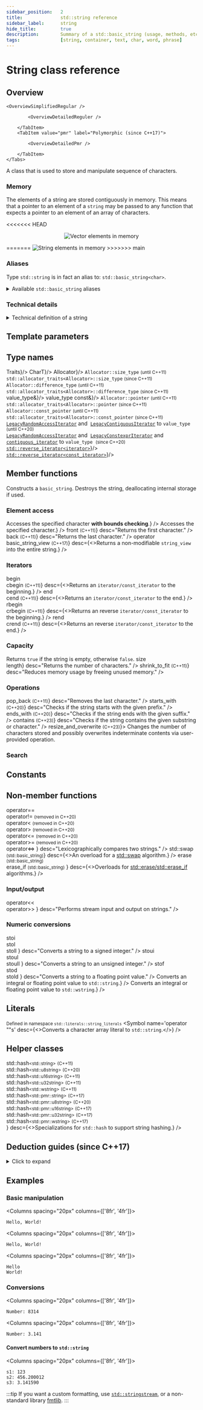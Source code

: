 ```yaml
---
sidebar_position:	2
title:				std::string reference
sidebar_label:		string
hide_title:			true
description:		Summary of a std::basic_string (usage, methods, etc.) - C++ Language
tags:				[string, container, text, char, word, phrase]
---
```



<!------------------ Codes ----------------->

<!-- Further Examples -->

<!-- Overview -->

<!-- Deduction Guides -->

<NotFinished />

# String class reference

## Overview

<Tabs>
<TabItem value="simplified" label="Simplified" default>

	<OverviewSimplifiedRegular />

</TabItem>
<TabItem value="detailed" label="Detailed">
	<Tabs>
		<TabItem value="regular" label="Regular" default>

			<OverviewDetailedReguler />

		</TabItem>
		<TabItem value="pmr" label="Polymorphic (since C++17)">

			<OverviewDetailedPmr />

		</TabItem>
	</Tabs>
</TabItem>
</Tabs>

A class that is used to store and manipulate sequence of characters.

### Memory

The elements of a string are stored contiguously in memory.
This means that a pointer to an element of a `string` may be passed to any function
that expects a pointer to an element of an array of characters.

<<<<<<< HEAD
<p align="center">
	<Image border
				maxHeight={250}
				alt="Vector elements in memory"
				src="/img/doc/string-elements-in-memory.png"
		/>
</p>
=======
<Image center border maxheight={250}
		alt="String elements in memory"
		src="/img/doc/string-elements-in-memory.png"
	/>
>>>>>>> main

### Aliases

Type `std::string` is in fact an alias to: `std::basic_string<char>`.

<details>
	<summary>Available <code>std::basic_string</code> aliases</summary>
	<div>
		<SymbolTable noTraits>
			<Symbol name="std::string"			desc={<code>std::basic_string&lt;char&gt;</code>}/>
			<Symbol name="std::wstring" 		desc={<code>std::basic_string&lt;wchar_t&gt;</code>}/>
			<Symbol name={<>std::u8string <small>(C++20)</small></>}		desc={<code>std::basic_string&lt;char8_t&gt;</code>}/>
			<Symbol name={<>std::u16string <small>(C++11)</small></>}		desc={<code>std::basic_string&lt;char16_t&gt;</code>}/>
			<Symbol name={<>std::u32string <small>(C++11)</small></>}		desc={<code>std::basic_string&lt;char32_t&gt;</code>}/>
			<Symbol name={<>std::pmr::string <small>(C++17)</small></>}		desc={<code>std::pmr::basic_string&lt;char&gt;</code>}/>
			<Symbol name={<>std::pmr::wstring <small>(C++17)</small></>} 	desc={<code>std::pmr::basic_string&lt;wchar_t&gt;</code>}/>
			<Symbol name={<>std::pmr::u8string <small>(C++20)</small></>}	desc={<code>std::pmr::basic_string&lt;char8_t&gt;</code>}/>
			<Symbol name={<>std::pmr::u16string <small>(C++17)</small></>}	desc={<code>std::pmr::basic_string&lt;char16_t&gt;</code>}/>
			<Symbol name={<>std::pmr::u32string <small>(C++17)</small></>}	desc={<code>std::pmr::basic_string&lt;char32_t&gt;</code>}/>
		</SymbolTable>
	</div>
</details>


### Technical details

<details>
<summary>Technical definition of a string</summary>
<div>

The class template `basic_string` stores and manipulates sequences of `char`-like objects,
which are non-array objects of [trivial](/docs/named_req/triavial_type)
[standard-layout](/docs/named_req/standard_layout_type) type. The class is dependent neither
on the character type nor on the nature of operations on that type.
The definitions of the operations are supplied via the Traits template parameter - a specialization
of [`std::char_traits`](char_traits) or a compatible traits class. `Traits::char_type` and `CharT`
must name the same type; otherwise the program is ill-formed.

The elements of a basic_string are stored contiguously, that is, for a basic_string s,
`&*(s.begin() + n) == &*s.begin() + n` for any n in `[0, s.size())`, or, equivalently,
a pointer to `s[0]` can be passed to functions that expect a pointer to the first element
of a null-terminated <small>(since C++11)</small> `CharT[]` array.

</div>
</details>

<ClassSummary name="basic_string" namespaces="std" folder="string" headerName="string">

## Template parameters

<SymbolTable noTraits>
	<Symbol name="CharT"		desc="A character type."/>
	<Symbol name="Traits" 		desc="Traits class specifying the operations on the character type."/>
	<Symbol name="Allocator"	desc="Allocator type used to allocate internal storage."/>
</SymbolTable>

## Type names

<SymbolTable>
	<Symbol pub name="traits_type"				desc={<code>Traits</code>}/>
	<Symbol pub name="value_type" 				desc={<code>CharT</code>}/>
	<Symbol pub name="allocator_type"			desc={<code>Allocator</code>}/>
	<Symbol pub name="size_type">
		<code>Allocator::size_type</code> <small>(until C++11)</small><br/>
		<code>std::allocator_traits&lt;Allocator&gt;::size_type</code> <small>(since C++11)</small>
	</Symbol>
	<Symbol pub name="difference_type">
		<code>Allocator::difference_type</code> <small>(until C++11)</small><br/>
		<code>std::allocator_traits&lt;Allocator&gt;::difference_type</code> <small>(since C++11)</small>
	</Symbol>
	<Symbol pub name="reference"				desc={<code>value_type&amp;</code>}/>
	<Symbol pub name="const_reference"			desc={<code>value_type const&amp;</code>}/>
	<Symbol pub name="pointer">
		<code>Allocator::pointer</code> <small>(until C++11)</small><br/>
		<code>std::allocator_traits&lt;Allocator&gt;::pointer</code> <small>(since C++11)</small>
	</Symbol>
	<Symbol pub name="const_pointer">
		<code>Allocator::const_pointer</code> <small>(until C++11)</small><br/>
		<code>std::allocator_traits&lt;Allocator&gt;::const_pointer</code> <small>(since C++11)</small>
	</Symbol>
	<Symbol pub name="iterator">
		<a href="/docs/named_req/LegacyRandomAccessIterator"><code>LegacyRandomAccessIterator</code></a> and&nbsp;
		<a href="/docs/named_req/LegacyContiguousIterator"><code>LegacyContiguousIterator</code></a> to <code>value_type</code>&nbsp;
		<small>(until C++20)</small>
		<br/>
		<a href="/docs/named_req/LegacyRandomAccessIterator"><code>LegacyRandomAccessIterator</code></a> and&nbsp;
		<a href="/docs/named_req/LegacyConstexprIterator"><code>LegacyConstexprIterator</code></a> and&nbsp;
		<a href="#"><code>contiguous_iterator</code></a> to <code>value_type</code>&nbsp;
		<small>(since C++20)</small>
	</Symbol>
	<Symbol pub name="reverse_iterator"			desc={<><a href="#"><code>std::reverse_iterator&lt;iterator&gt;</code></a></>}/>
	<Symbol pub name="const_reverse_iterator"	desc={<><a href="#"><code>std::reverse_iterator&lt;const_iterator&gt;</code></a></>}/>
</SymbolTable>

## Member functions

<SymbolTable>
	<Symbol pub autoLink linkName="constructor" name="(constructor)">
		Constructs a <code>basic_string</code>.
	</Symbol>
	<Symbol pub autoLink linkName="destructor" name="(destructor)">
		Destroys the string, deallocating internal storage if used.
	</Symbol>
	<Symbol pub autoLink linkName="operator_assign" name="operator="
			desc="Assigns values to the string."
		/>
	<Symbol pub autoLink name="assign"
			desc="Assigns characters to the string."
		/>
	<Symbol pub autoLink name="get_allocator"
			desc="Returns the associated allocator."
		/>
</SymbolTable>

### Element access

<SymbolTable>
	<Symbol pub autoLink name="at"
			desc={<>Accesses the specified character <b>with bounds checking</b>.</>}
		/>
	<Symbol pub autoLink linkName="operator_index" name="operator[]"
			desc={<>Accesses the specified character.</>}
		/>
	<Symbol pub autoLink name={<>front <small>(C++11)</small></>}
			desc="Returns the first character."
		/>
	<Symbol pub autoLink name={<>back <small>(C++11)</small></>}
			desc="Returns the last character."
		/>
	<Symbol pub autoLink name="data"
			desc="Returns a pointer to the first character of a string."
		/>
	<Symbol pub autoLink name="c_str"
			desc="Returns a non-modifiable standard C character array version of the string."
		/>
	<Symbol pub autoLink linkName="operator_basic_string_view" name={<>operator basic_string_view <small>(C++17)</small></>}
			desc={<>Returns a non-modifiable <code>string_view</code> into the entire string.</>}
		/>
</SymbolTable>

### Iterators

<SymbolTable>
	<Symbol pub autoLink linkName="begin" name={<>begin<br/>cbegin <small>(C++11)</small></>}
			desc={<>Returns an <code>iterator/const_iterator</code> to the beginning.</>}
		/>
	<Symbol pub autoLink linkName="end" name={<>end<br/>cend <small>(C++11)</small></>}
			desc={<>Returns an <code>iterator/const_iterator</code> to the end.</>}
		/>
	<Symbol pub autoLink linkName="rbegin" name={<>rbegin<br/>crbegin <small>(C++11)</small></>}
			desc={<>Returns an reverse <code>iterator/const_iterator</code> to the beginning.</>}
		/>
	<Symbol pub autoLink linkName="rend" name={<>rend<br/>crend <small>(C++11)</small></>}
			desc={<>Returns an reverse <code>iterator/const_iterator</code> to the end.</>}
		/>
</SymbolTable>

### Capacity

<SymbolTable>
	<Symbol pub autoLink name="empty">
		Returns <code>true</code> if the string is empty, otherwise <code>false</code>.
	</Symbol>
	<Symbol pub autoLink linkName="size" name={<>size<br/>length</>}
			desc="Returns the number of characters."
		/>
	<Symbol pub autoLink name="max_size"
			desc="Returns the maximum number of characters."
		/>
	<Symbol pub autoLink name="reserve."
			desc="Reserves storage"
		/>
	<Symbol pub autoLink name="capacity."
			desc="Returns the number of characters that can be held in currently allocated storage"
		/>
	<Symbol pub autoLink name={<>shrink_to_fit <small>(C++11)</small></>}
			desc="Reduces memory usage by freeing unused memory."
		/>
</SymbolTable>

### Operations

<SymbolTable>
	<Symbol pub autoLink name="clear"
			desc="Clears the contents."
		/>
	<Symbol pub autoLink name="insert"
			desc="Inserts characters."
		/>
	<Symbol pub autoLink name="erase"
			desc="Removes characters."
		/>
	<Symbol pub autoLink name="push_back"
			desc="Appends a character to the end."
		/>
	<Symbol pub autoLink name={<>pop_back <small>(C++11)</small></>}
			desc="Removes the last character."
		/>
	<Symbol pub autoLink name="append"
			desc="Appends characters to the end."
		/>
	<Symbol pub autoLink linkName="operator_addeq" name="operator+="
			desc="Appends characters to the end."
		/>
	<Symbol pub autoLink name="compare"
			desc="Compares two strings."
		/>
	<Symbol pub autoLink name={<>starts_with <small>(C++20)</small></>}
			desc="Checks if the string starts with the given prefix."
		/>
	<Symbol pub autoLink name={<>ends_with <small>(C++20)</small></>}
			desc="Checks if the string ends with the given suffix."
		/>
	<Symbol pub autoLink name={<>contains <small>(C++23)</small></>}
			desc="Checks if the string contains the given substring or character."
		/>
	<Symbol pub autoLink name="replace"
			desc="Replaces specified portion of a string."
		/>
	<Symbol pub autoLink name="substr"
			desc="Returns a substring."
		/>
	<Symbol pub autoLink name="copy"
			desc="Copies characters."
		/>
	<Symbol pub autoLink name="resize"
			desc="Changes the number of characters stored."
		/>
	<Symbol pub autoLink name={<>resize_and_overwrite <small>(C++23)</small></>}>
			Changes the number of characters stored and possibly overwrites indeterminate contents via user-provided operation.
	</Symbol>
	<Symbol pub autoLink name="swap"
			desc="Swaps the contents."
		/>
</SymbolTable>

### Search

<SymbolTable>
	<Symbol pub autoLink name="find"
			desc="Find characters in the string."
		/>
	<Symbol pub autoLink name="rfind"
			desc="Find the last occurrence of a substring."
		/>
	<Symbol pub autoLink name="find_first_of"
			desc="Find first occurrence of characters."
		/>
	<Symbol pub autoLink name="find_first_not_of"
			desc="Find first absence of characters."
		/>
	<Symbol pub autoLink name="find_last_of"
			desc="Find last occurrence of characters."
		/>
	<Symbol pub autoLink name="find_last_not_of"
			desc="Find last absence of characters."
		/>
</SymbolTable>

## Constants

<SymbolTable>
	<Symbol pub static constexpr name="npos"
			desc="A special value. The exact meaning depends on the context."
		/>
</SymbolTable>

## Non-member functions

<SymbolTable noTraits>
	<Symbol name="operator+"
			desc="Concatenates two strings or a string and a char."
		/>
	<Symbol name={<>
				operator==<br/>
				operator!= <small>(removed in C++20)</small><br/>
				operator&lt; <small>(removed in C++20)</small><br/>
				operator&gt; <small>(removed in C++20)</small><br/>
				operator&lt;= <small>(removed in C++20)</small><br/>
				operator&gt;= <small>(removed in C++20)</small><br/>
				operator&lt;=&gt;
			</>}
			desc="Lexicographically compares two strings."
		/>
	<Symbol name={<>std::swap <small>(std::basic_string)</small></>}
			desc={<>An overload for a <a href="#">std::swap</a> algorithm.</>}
		/>
	<Symbol name={<>
				erase <small>(std::basic_string)</small><br/>
				erase_if <small>(std::basic_string)</small>
			</>}
			desc={<>Overloads for <a href="#">std::erase/std::erase_if</a> algorithms.</>}
		/>
</SymbolTable>

### Input/output

<SymbolTable noTraits>
	<Symbol name={<>
				operator&lt;&lt;<br/>
				operator&gt;&gt;
			</>}
			desc="Performs stream input and output on strings."
		/>
	<Symbol name="getline"
			desc="Read data from an I/O stream into a string."
		/>
</SymbolTable>

### Numeric conversions

<SymbolTable noTraits>
	<Symbol name={<>
				stoi<br/>
				stol<br/>
				stoll
			</>}
			desc="Converts a string to a signed integer."
		/>
	<Symbol name={<>
				stoui<br/>
				stoul<br/>
				stoull
			</>}
			desc="Converts a string to an unsigned integer."
		/>
	<Symbol name={<>
				stof<br/>
				stod<br/>
				stold
			</>}
			desc="Converts a string to a floating point value."
		/>
	<Symbol name="to_string"
			desc={<>Converts an integral or floating point value to <code>std::string</code>.</>}
		/>
	<Symbol name="to_wstring"
			desc={<>Converts an integral or floating point value to <code>std::wstring</code>.</>}
		/>
</SymbolTable>

## Literals

<small>Defined in namespace <code>std::literals::string_literals</code></small>
<SymbolTable noTraits>
	<Symbol name='operator ""s'
			desc={<>Converts a character array literal to <code>std::string</code>.</>}
		/>
</SymbolTable>

## Helper classes

<SymbolTable noTraits>
	<Symbol name={<>
				std::hash<small>&lt;std::string&gt;</small> <small>(C++11)</small> <br/>
				std::hash<small>&lt;std::u8string&gt;</small> <small>(C++20)</small> <br/>
				std::hash<small>&lt;std::u16string&gt;</small> <small>(C++11)</small> <br/>
				std::hash<small>&lt;std::u32string&gt;</small> <small>(C++11)</small> <br/>
				std::hash<small>&lt;std::wstring&gt;</small> <small>(C++11)</small> <br/>
				std::hash<small>&lt;std::pmr::string&gt;</small> <small>(C++17)</small> <br/>
				std::hash<small>&lt;std::pmr::u8string&gt;</small> <small>(C++20)</small> <br/>
				std::hash<small>&lt;std::pmr::u16string&gt;</small> <small>(C++17)</small> <br/>
				std::hash<small>&lt;std::pmr::u32string&gt;</small> <small>(C++17)</small> <br/>
				std::hash<small>&lt;std::pmr::wstring&gt;</small> <small>(C++17)</small> <br/>
			</>}
			desc={<>Specializations for <code>std::hash</code> to support string hashing.</>}
		/>
</SymbolTable>

</ClassSummary>

## Deduction guides (since C++17)
<details>
<summary>Click to expand</summary>
<div>
	<DeductionGuides/>
</div>
</details>

## Examples

### Basic manipulation

<Columns spacing="20px" columns={['8fr', '4fr']}>
<div>

<CustomCodeBlock withTitle>
	<FurtherExampleCreateAndPrintSimpleString />
</CustomCodeBlock>

</div>
<div>

```plaintext title="Result"
Hello, World!
```

</div>
</Columns>

<Columns spacing="20px" columns={['8fr', '4fr']}>
<div>

<CustomCodeBlock withTitle>
	<FurtherExampleConcatenatingStrings />
</CustomCodeBlock>

</div>
<div>

```plaintext title="Result"
Hello, World!
```

</div>
</Columns>

<Columns spacing="20px" columns={['8fr', '4fr']}>
<div>

<CustomCodeBlock withTitle>
	<FurtherExampleSplittingAString />
</CustomCodeBlock>

</div>
<div>

```plaintext title="Result"
Hello
World!
```

</div>
</Columns>

### Conversions

<Columns spacing="20px" columns={['8fr', '4fr']}>
<div>

<CustomCodeBlock withTitle>
	<FurtherExampleConvertStringToInt />
</CustomCodeBlock>

</div>
<div>

```plaintext title="Result"
Number: 8314
```

</div>
</Columns>

<Columns spacing="20px" columns={['8fr', '4fr']}>
<div>

<CustomCodeBlock withTitle>
	<FurtherExampleConvertStringToFloat />
</CustomCodeBlock>

</div>
<div>

```plaintext title="Result"
Number: 3.141
```

</div>
</Columns>

#### Convert numbers to `std::string`

<Columns spacing="20px" columns={['8fr', '4fr']}>
<div>

<CustomCodeBlock withTitle>
	<FurtherExampleConvertNumbersToString />
</CustomCodeBlock>

</div>
<div>

```plaintext title="Possible output"
s1: 123
s2: 456.200012
s3: 3.141590
```

</div>
</Columns>

:::tip
If you want a custom formatting, use [`std::stringstream`](/std/io/streams/stringstream),
or a non-standard library [fmtlib](https://github.com/fmtlib/fmt).
:::